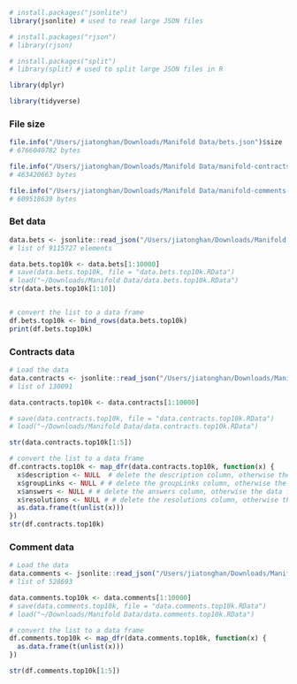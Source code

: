 ```r
# install.packages("jsonlite")
library(jsonlite) # used to read large JSON files

# install.packages("rjson")
# library(rjson)

# install.packages("split")
# library(split) # used to split large JSON files in R

library(dplyr)

library(tidyverse)

```

### File size
```r
file.info("/Users/jiatonghan/Downloads/Manifold Data/bets.json")$size
# 6766040782 bytes

file.info("/Users/jiatonghan/Downloads/Manifold Data/manifold-contracts-20240706.json")$size
# 463420663 bytes

file.info("/Users/jiatonghan/Downloads/Manifold Data/manifold-comments-20240706hi.json")$size
# 609518639 bytes
```

### Bet data
```r
data.bets <- jsonlite::read_json("/Users/jiatonghan/Downloads/Manifold Data/bets.json") # take hours to run, 37.6GB
# list of 9115727 elements

data.bets.top10k <- data.bets[1:10000]
# save(data.bets.top10k, file = "data.bets.top10k.RData")
# load("~/Downloads/Manifold Data/data.bets.top10k.RData")
str(data.bets.top10k[1:10])


# convert the list to a data frame
df.bets.top10k <- bind_rows(data.bets.top10k)
print(df.bets.top10k)

```

### Contracts data
```r
# Load the data
data.contracts <- jsonlite::read_json("/Users/jiatonghan/Downloads/Manifold Data/manifold-contracts-20240706.json")
# list of 130091 

data.contracts.top10k <- data.contracts[1:10000]

# save(data.contracts.top10k, file = "data.contracts.top10k.RData")
# load("~/Downloads/Manifold Data/data.contracts.top10k.RData")

str(data.contracts.top10k[1:5])

# convert the list to a data frame
df.contracts.top10k <- map_dfr(data.contracts.top10k, function(x) {
  x$description <- NULL  # delete the description column, otherwise the data frame will be too wide
  x$groupLinks <- NULL # # delete the groupLinks column, otherwise the data frame will be too wide
  x$answers <- NULL # # delete the answers column, otherwise the data frame will be too wide
  x$resolutions <- NULL # # delete the resolutions column, otherwise the data frame will be too wide
  as.data.frame(t(unlist(x)))
})
str(df.contracts.top10k)
```

### Comment data
```r
# Load the data
data.comments <- jsonlite::read_json("/Users/jiatonghan/Downloads/Manifold Data/manifold-comments-20240706hi.json")
# list of 528693

data.comments.top10k <- data.comments[1:10000]
# save(data.comments.top10k, file = "data.comments.top10k.RData")
# load("~/Downloads/Manifold Data/data.comments.top10k.RData")

# convert the list to a data frame
df.comments.top10k <- map_dfr(data.comments.top10k, function(x) {
  as.data.frame(t(unlist(x)))
})

str(df.comments.top10k[1:5])

```
